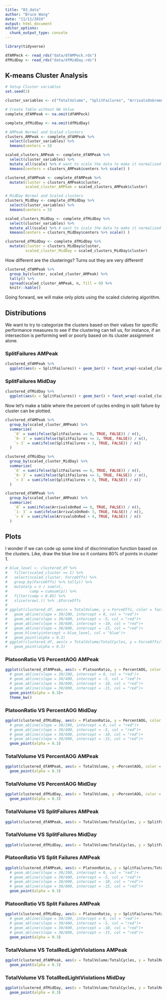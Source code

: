 ```yaml
---
title: "03_data"
author: "Bruce Wang"
date: "11/11/2019"
output: html_document
editor_options: 
  chunk_output_type: console
---
```

```r
library(tidyverse)
```



```r
dfAMPeck <- read_rds("data/dfAMPeck.rds")
dfMidDay <- read_rds("data/dfMidDay.rds")
```



## K-means Cluster Analysis
```r
# Setup Cluster variables
set.seed(3)

cluster_variables <- c("TotalVolume", "SplitFailures", "ArrivalsOnGreen", "PlatoonRatio", "TotalRedLightViolations")

# Create Table without NA Volue
complete_dfAMPeak <- na.omit(dfAMPeck)

complete_dfMidDay <- na.omit(dfMidDay)

# AMPeak Normal and Scaled clusters
clusters_AMPeak <- complete_dfAMPeak %>%
  select(cluster_variables) %>%
  kmeans(centers = 5)

scaled_clusters_AMPeak <- complete_dfAMPeak %>%
  select(cluster_variables) %>%
  mutate_all(scale) %>% # want to scale the data to make it normalized for kmeans
  kmeans(centers = clusters_AMPeak$centers %>% scale() )

clustered_dfAMPeak <- complete_dfAMPeak %>%
  mutate(cluster = clusters_AMPeak$cluster,
         scaled_cluster_AMPeak = scaled_clusters_AMPeak$cluster)

# MidDay Normal and Scaled clusters
clusters_MidDay <- complete_dfMidDay %>%
  select(cluster_variables) %>%
  kmeans(centers = 5)

scaled_clusters_MidDay <- complete_dfMidDay %>%
  select(cluster_variables) %>%
  mutate_all(scale) %>% # want to scale the data to make it normalized for kmeans
  kmeans(centers = clusters_MidDay$centers %>% scale() )

clustered_dfMidDay <- complete_dfMidDay %>%
  mutate(cluster = clusters_MidDay$cluster,
         scaled_cluster_MidDay = scaled_clusters_MidDay$cluster)
```
How different are the clusterings? Turns out they are very different!

```r
clustered_dfAMPeak %>%
  group_by(cluster, scaled_cluster_AMPeak) %>%
  tally() %>%
  spread(scaled_cluster_AMPeak, n, fill = 0) %>%
  knitr::kable()
```

Going forward, we will make only plots using the scaled clutering algorithm.

## Distributions {.tabset}

We want to try to categorize the clusters based on their values for specific performance measures to see
if the clustering can tell us, for instance, if an intersection is performing well or poorly based on
its cluster assignment alone.

### SplitFailures AMPeak
```r
clustered_dfAMPeak %>%
  ggplot(aes(x = SplitFailures)) + geom_bar() + facet_wrap(~scaled_cluster_AMPeak)
```

### SplitFailures MidDay
```r
clustered_dfMidDay %>%
  ggplot(aes(x = SplitFailures)) + geom_bar() + facet_wrap(~scaled_cluster_MidDay)
```
Now let's make a table where the percent of cycles ending in split failure by cluster can be plotted.

```r
clustered_dfAMPeak %>%
  group_by(scaled_cluster_AMPeak) %>%
  summarize(
    `0` = sum(ifelse(SplitFailures == 0, TRUE, FALSE)) / n(),
    `0- 3` = sum(ifelse(SplitFailures <= 3, TRUE, FALSE)) / n(),
    `> 3` = sum(ifelse(SplitFailures > 3, TRUE, FALSE)) / n()
  )

clustered_dfMidDay %>%
  group_by(scaled_cluster_MidDay) %>%
  summarize(
    `0` = sum(ifelse(SplitFailures == 0, TRUE, FALSE)) / n(),
    `0- 3` = sum(ifelse(SplitFailures <= 3, TRUE, FALSE)) / n(),
    `> 3` = sum(ifelse(SplitFailures > 3, TRUE, FALSE)) / n()
  )

clustered_dfAMPeak %>%
  group_by(scaled_cluster_AMPeak) %>%
  summarize(
    `0` = sum(ifelse(ArrivalsOnRed == 0, TRUE, FALSE)) / n(),
    `1- 3` = sum(ifelse(ArrivalsOnRed< 3, TRUE, FALSE)) / n(),
    `> 4` = sum(ifelse(ArrivalsOnRed > 4, TRUE, FALSE)) / n()
  )
```

## Plots {.tabset}

I wonder if we can code up some kind of discrimination function based on the clusters. Like, 
draw the blue line so it contains 80% of points in cluster 1.

```r
# blue_level <- clustered_df %>%
#   filter(scaled_cluster == 1) %>%
#   select(scaled_cluster, ForceOffs) %>%
#   group_by(ForceOffs) %>% tally() %>%
#   mutate(p = n / sum(n),
#          cump = cumsum(p)) %>%
#   filter(cump < 0.85) %>%
#   slice(nrow(.)) %>% .$ForceOffs
# 
# ggplot(clustered_df, aes(x = TotalVolume, y = ForceOffs, color = factor(scaled_cluster))) +
#   geom_abline(slope = 30/200, intercept = 0, col = "red")+
#   geom_abline(slope = 30/400, intercept = -5, col = "red")+
#   geom_abline(slope = 30/600, intercept = -10, col = "red")+
#   geom_abline(slope = 30/800, intercept = -15, col = "red")+
#   geom_hline(yintercept = blue_level, col = "blue")+
#   geom_point(alpha = 0.3) 
# ggplot(clustered_df, aes(x = TotalVolume/TotalCycles, y = ForceOffs/TotalCycles, color = factor(scaled_cluster))) +
#   geom_point(alpha = 0.3)
```

### PlatoonRatio VS PercentAOG AMPeak
```r
ggplot(clustered_dfAMPeak, aes(x = PlatoonRatio, y = PercentAOG, color = factor(scaled_cluster_AMPeak))) +
  # geom_abline(slope = 30/200, intercept = 0, col = "red")+
  # geom_abline(slope = 30/400, intercept = -5, col = "red")+
  # geom_abline(slope = 30/600, intercept = -10, col = "red")+
  # geom_abline(slope = 30/800, intercept = -15, col = "red")+
  geom_point(alpha = 0.3)+
  theme_bw()

```

### PlatoonRatio VS PercentAOG MidDay
```r
ggplot(clustered_dfMidDay, aes(x = PlatoonRatio, y = PercentAOG, color = factor(scaled_cluster_MidDay))) +
  # geom_abline(slope = 30/200, intercept = 0, col = "red")+
  # geom_abline(slope = 30/400, intercept = -5, col = "red")+
  # geom_abline(slope = 30/600, intercept = -10, col = "red")+
  # geom_abline(slope = 30/800, intercept = -15, col = "red")+
  geom_point(alpha = 0.3)

```

### TotalVolume VS PercentAOG AMPeak
```r
ggplot(clustered_dfAMPeak, aes(x = TotalVolume, y =PercentAOG, color = factor(scaled_cluster_AMPeak))) +
  geom_point(alpha = 0.3)
```

### TotalVolume VS PercentAOG MidDay
```r
ggplot(clustered_dfMidDay, aes(x = TotalVolume, y =PercentAOG, color = factor(scaled_cluster_MidDay))) +
  geom_point(alpha = 0.3)
```

### TotalVolume VS SplitFailures AMPeak
```r
ggplot(clustered_dfAMPeak, aes(x = TotalVolume/TotalCycles, y = SplitFailures/TotalCycles, color = factor(scaled_cluster_AMPeak)))+   geom_point(alpha = 0.3)
```

### TotalVolume VS SplitFailures MidDay
```r
ggplot(clustered_dfMidDay, aes(x = TotalVolume/TotalCycles, y = SplitFailures/TotalCycles, color = factor(scaled_cluster_MidDay)))+   geom_point(alpha = 0.3)
```

### PlatoonRatio VS Split Failures AMPeak
```r
ggplot(clustered_dfAMPeak, aes(x = PlatoonRatio, y = SplitFailures/TotalCycles, color = factor(scaled_cluster_AMPeak))) +
  # geom_abline(slope = 30/200, intercept = 0, col = "red")+
  # geom_abline(slope = 30/400, intercept = -5, col = "red")+
  # geom_abline(slope = 30/600, intercept = -10, col = "red")+
  # geom_abline(slope = 30/800, intercept = -15, col = "red")+
  geom_point(alpha = 0.3)

```

### PlatoonRatio VS Split Failures AMPeak
```r
ggplot(clustered_dfMidDay, aes(x = PlatoonRatio, y = SplitFailures/TotalCycles, color = factor(scaled_cluster_MidDay))) +
  # geom_abline(slope = 30/200, intercept = 0, col = "red")+
  # geom_abline(slope = 30/400, intercept = -5, col = "red")+
  # geom_abline(slope = 30/600, intercept = -10, col = "red")+
  # geom_abline(slope = 30/800, intercept = -15, col = "red")+
  geom_point(alpha = 0.3)

```

### TotalVolume VS TotalRedLightViolations AMPeak
```r
ggplot(clustered_dfAMPeak, aes(x = TotalVolume/TotalCycles, y = TotalRedLightViolations/TotalCycles, color = factor(scaled_cluster_AMPeak))) +
  geom_point(alpha = 0.3)
```

### TotalVolume VS TotalRedLightViolations MidDay
```r
ggplot(clustered_dfMidDay, aes(x = TotalVolume/TotalCycles, y = TotalRedLightViolations/TotalCycles, color = factor(scaled_cluster_MidDay))) +
  geom_point(alpha = 0.3)
```
